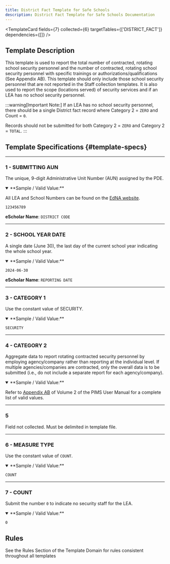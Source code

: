 ```yaml
---
title: District Fact Template for Safe Schools
description: District Fact Template for Safe Schools Documentation
---
```


<TemplateCard
  fields={7}
  collected={6}
  targetTables={['DISTRICT_FACT']}
  dependencies={[]}
/>

## Template Description

This template is used to report the total number of contracted, rotating school security personnel and the number of contracted, rotating school security personnel with specific trainings or authorizations/qualifications (See Appendix AB). This template should only include those school security personnel that are not reported in the Staff collection templates. It is also used to report the scope (locations served) of security services and if an LEA has no school security personnel.

:::warning[Important Note:]
If an LEA has no school security personnel, there should be a single District fact record where Category 2 = `ZERO` and Count = `0`. 

Records should not be submitted for both Category 2 = `ZERO` and Category 2 = `TOTAL`.
:::

## Template Specifications {#template-specs}

---
### 1 - SUBMITTING AUN
<p><Badge color="required" /> <Badge color="key" /> <Badge length={9} /></p>

The unique, 9-digit Administrative Unit Number (AUN) assigned by the PDE.

<details open>
<summary>**Sample / Valid Value:**</summary>

All LEA and School Numbers can be found on the [EdNA website](http://www.edna.pa.gov/Screens/wfHome.aspx).

`123456789`
</details>

**eScholar Name**: `DISTRICT CODE`

---
### 2 - SCHOOL YEAR DATE
<p><Badge color="required" /> <Badge color="key" /> <Badge length={10} /></p>

A single date (June 30), the last day of the current school year indicating the whole school year.

<details open>
<summary>**Sample / Valid Value:**</summary>

`2024-06-30`
</details>

**eScholar Name**: `REPORTING DATE`

---
### 3 - CATEGORY 1
<p><Badge color="required" /> <Badge color="key" /> <Badge length={8} /></p>

Use the constant value of SECURITY.

<details open>
<summary>**Sample / Valid Value:**</summary>

`SECURITY`
</details>

---
### 4 - CATEGORY 2
<p><Badge color="required" /> <Badge color="key" /> <Badge length={8} /></p>

Aggregate data to report rotating contracted security personnel by employing agency/company rather than reporting at the individual level.  If multiple agencies/companies are contracted, only the overall data is to be submitted (i.e., do not include a separate report for each agency/company).

<details open>
<summary>**Sample / Valid Value:**</summary>

Refer to [Appendix AB](docs/appendix/appendix-AB.mdx) of Volume 2 of the PIMS User Manual for a complete list of valid values.
</details>

---
### 5
Field not collected. Must be delimited in template file.

---
### 6 - MEASURE TYPE
<p><Badge color="required" /> <Badge color="key" /> <Badge length={5} /></p>

Use the constant value of `COUNT`.

<details open>
<summary>**Sample / Valid Value:**</summary>

`COUNT`
</details>

---
### 7 - COUNT
<p><Badge color="required" /> <Badge color="updateable" /> <Badge length={7} /></p>

Submit the number `0` to indicate no security staff for the LEA.

<details open>
<summary>**Sample / Valid Value:**</summary>

`0`
</details>

## Rules

See the Rules Section of the Template Domain for rules consistent throughout all templates